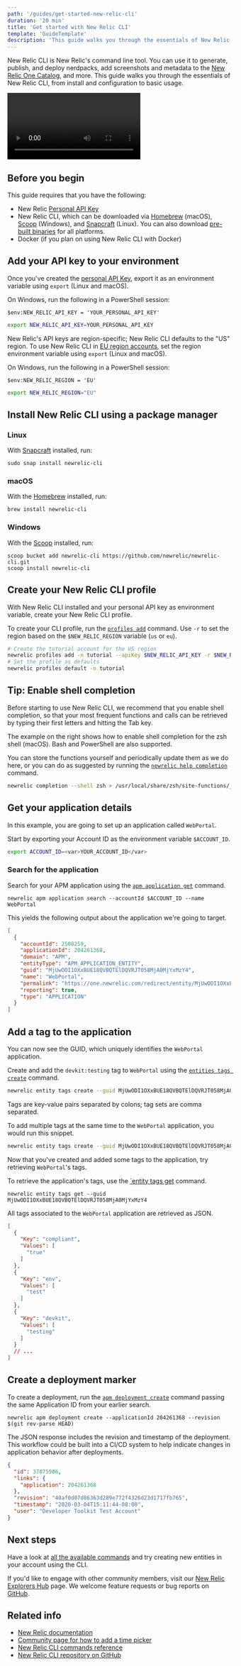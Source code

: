 ```yaml
---
path: '/guides/get-started-new-relic-cli'
duration: '20 min'
title: 'Get started with New Relic CLI'
template: 'GuideTemplate'
description: 'This guide walks you through the essentials of New Relic CLI, from install and configuration to basic usage.'
---
```


<Intro>

New Relic CLI is New Relic's command line tool. You can use it to generate, publish, and deploy nerdpacks, add screenshots and metadata to the [New Relic One Catalog](https://docs.newrelic.com/docs/new-relic-one/use-new-relic-one/build-new-relic-one/discover-manage-applications-new-relic-one-catalog), and more. This guide walks you through the essentials of New Relic CLI, from install and configuration to basic usage.

<Video id="6uw3tu0d23" type="wistia"/>
</Intro>

## Before you begin

This guide requires that you have the following:

- New Relic [Personal API Key](https://docs.newrelic.com/docs/apis/get-started/intro-apis/types-new-relic-api-keys#personal-api-key)
- New Relic CLI, which can be downloaded via [Homebrew](https://brew.sh/) (macOS), [Scoop](https://scoop.sh/) (Windows), and [Snapcraft](https://snapcraft.io/) (Linux). You can also download [pre-built binaries](https://github.com/newrelic/newrelic-cli/releases) for all platforms.
- Docker (if you plan on using New Relic CLI with Docker)

<Steps>
<Step>

## Add your API key to your environment

Once you've created the [personal API Key](https://docs.newrelic.com/docs/apis/get-started/intro-apis/types-new-relic-api-keys#personal-api-key), export it as an environment variable using `export` (Linux and macOS). 

On Windows, run the following in a PowerShell session:

`$env:NEW_RELIC_API_KEY = 'YOUR_PERSONAL_API_KEY'`

```sh
export NEW_RELIC_API_KEY=YOUR_PERSONAL_API_KEY
```
</Step>
<Step>

New Relic's API keys are region-specific; New Relic CLI defaults to the "US" region. To use New Relic CLI in [EU region accounts](https://docs.newrelic.com/docs/using-new-relic/welcome-new-relic/get-started/our-eu-us-region-data-centers#access), set the region environment variable using `export` (Linux and macOS).

On Windows, run the following in a PowerShell session:

`$env:NEW_RELIC_REGION = 'EU'`

```sh
export NEW_RELIC_REGION="EU"
```
</Step>
<Step>

## Install New Relic CLI using a package manager

### Linux

With [Snapcraft](https://snapcraft.io/) installed, run:

`sudo snap install newrelic-cli`

### macOS

With the [Homebrew](https://brew.sh/) installed, run:

`brew install newrelic-cli`

### Windows

With the [Scoop](https://scoop.sh/) installed, run:

`scoop bucket add newrelic-cli https://github.com/newrelic/newrelic-cli.git`<br />
`scoop install newrelic-cli`
</Step><Step>

## Create your New Relic CLI profile

With New Relic CLI installed and your personal API key as environment variable, create your New Relic CLI profile.

To create your CLI profile, run the [`profiles add`](https://github.com/newrelic/newrelic-cli/blob/master/docs/cli/newrelic_profile_add.md) command. Use `-r` to set the region based on the `$NEW_RELIC_REGION` variable (`us` or `eu`).

```sh
# Create the tutorial account for the US region
newrelic profiles add -n tutorial --apiKey $NEW_RELIC_API_KEY -r $NEW_RELIC_REGION
# Set the profile as defaults
newrelic profiles default -n tutorial
```
</Step><Step>

## Tip: Enable shell completion

Before starting to use New Relic CLI, we recommend that you enable shell completion, so that your most frequent functions and calls can be retrieved by typing their first letters and hitting the <key>Tab</key> key. 

The example on the right shows how to enable shell completion for the zsh shell (macOS). Bash and PowerShell are also supported. 

You can store the functions yourself and periodically update them as we do here, or you can do as suggested by running the [`newrelic help completion`](https://github.com/newrelic/newrelic-cli/blob/master/docs/cli/newrelic_completion.md) command.

```sh
newrelic completion --shell zsh > /usr/local/share/zsh/site-functions/_newrelic
```
</Step><Step>

## Get your application details

In this example, you are going to set up an application called `WebPortal`.

Start by exporting your Account ID as the environment variable `$ACCOUNT_ID`.

```sh
export ACCOUNT_ID=<var>YOUR_ACCOUNT_ID</var>
```
</Step><Step>

### Search for the application

Search for your APM application using the [`apm application get`](https://github.com/newrelic/newrelic-cli/blob/master/docs/cli/newrelic_apm_application_get.md) command.

`newrelic apm application search --accountId $ACCOUNT_ID --name WebPortal`

This yields the following output about the application we're going to target.

```json
[
  {
    "accountId": 2508259,
    "applicationId": 204261368,
    "domain": "APM",
    "entityType": "APM_APPLICATION_ENTITY",
    "guid": "MjUwODI1OXxBUE18QVBQTElDQVRJT058MjA0MjYxMzY4",
    "name": "WebPortal",
    "permalink": "https://one.newrelic.com/redirect/entity/MjUwODI1OXxBUE18QVBQTElDQVRJT058MjA0MjYxMzY4",
    "reporting": true,
    "type": "APPLICATION"
  }
]
```
</Step><Step>

## Add a tag to the application

You can now see the GUID, which uniquely identifies the `WebPortal` application.  

Create and add the `devkit:testing` tag to `WebPortal` using the [`entities tags create`](https://github.com/newrelic/newrelic-cli/blob/master/docs/cli/newrelic_entity_tags_create.md) command.

```sh
newrelic entity tags create --guid MjUwODI1OXxBUE18QVBQTElDQVRJT058MjA0MjYxMzY4 --tag devkit:testing
```
</Step><Step>

Tags are key-value pairs separated by colons; tag sets are comma separated. 

To add multiple tags at the same time to the `WebPortal` application, you would run this snippet.

```sh
newrelic entity tags create --guid MjUwODI1OXxBUE18QVBQTElDQVRJT058MjA0MjYxMzY4 --tag env:test,compliant:true
```
</Step><Step>

Now that you've created and added some tags to the application, try retrieving `WebPortal`'s tags.

To retrieve the application's tags, use the [`entity tags get](https://github.com/newrelic/newrelic-cli/blob/master/docs/cli/newrelic_entity_tags_get.md) command.

`newrelic entity tags get --guid MjUwODI1OXxBUE18QVBQTElDQVRJT058MjA0MjYxMzY4`

All tags associated to the `WebPortal` application are retrieved as JSON.

```json
[
  {
    "Key": "compliant",
    "Values": [
      "true"
    ]
  },
  {
    "Key": "env",
    "Values": [
      "test"
    ]
  },
  {
    "Key": "devkit",
    "Values": [
      "testing"
    ]
  }
  // ...
]
```
</Step><Step>

## Create a deployment marker

To create a deployment, run the [`apm deployment create`](https://github.com/newrelic/newrelic-cli/blob/master/docs/cli/newrelic_apm_deployment_create.md) command passing the same Application ID from your earlier search.

`newrelic apm deployment create --applicationId 204261368 --revision $(git rev-parse HEAD)`

The JSON response includes the revision and timestamp of the deployment. This workflow could be built into a CI/CD system to help indicate changes in
application behavior after deployments.

```json
{
  "id": 37075986,
  "links": {
    "application": 204261368
  },
  "revision": "40af0d07d86363d289e772f4326d23d1717fb765",
  "timestamp": "2020-03-04T15:11:44-08:00",
  "user": "Developer Toolkit Test Account"
}
```
</Step></Steps>

## Next steps

Have a look at [all the available commands](https://github.com/newrelic/newrelic-cli/tree/master/docs/cli) and try creating new entities in your account using the CLI.

If you'd like to engage with other community members, visit our [New Relic Explorers Hub](https://discuss.newrelic.com/c/build-on-new-relic/developer-toolkit) page. We welcome feature requests or bug reports on [GitHub](https://github.com/newrelic/newrelic-cli).

## Related info

- [New Relic documentation](https://docs.newrelic.com)
- [Community page for how to add a time picker](https://discuss.newrelic.com/t/how-to-add-the-time-picker-to-nrql-queries/94268)
- [New Relic CLI commands reference](https://github.com/newrelic/newrelic-cli/tree/master/docs/cli)
- [New Relic CLI repository on GitHub](https://github.com/newrelic/newrelic-cli)
